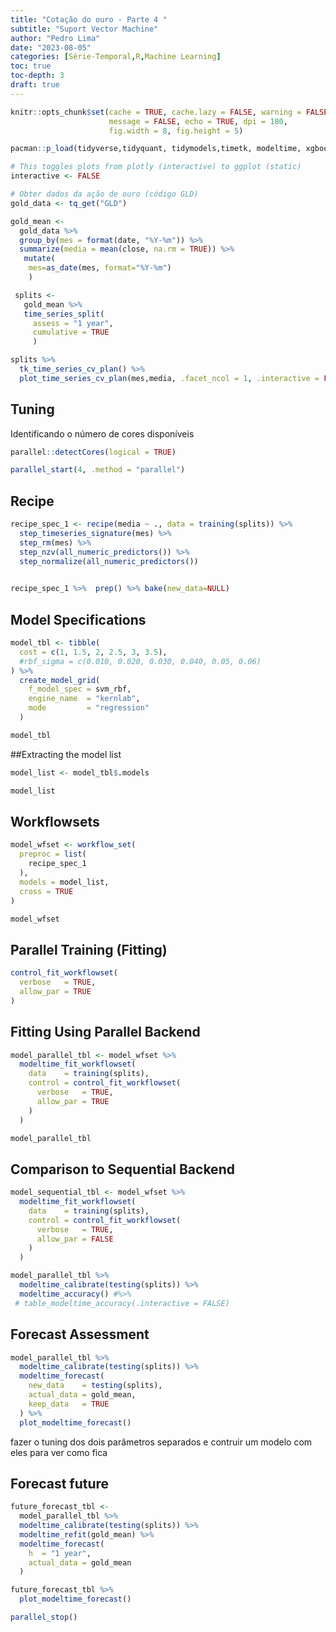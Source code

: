 ```yaml
---
title: "Cotação do ouro - Parte 4 "
subtitle: "Suport Vector Machine"
author: "Pedro Lima"
date: "2023-08-05"
categories: [Série-Temporal,R,Machine Learning]
toc: true
toc-depth: 3
draft: true
---
```


```r
knitr::opts_chunk$set(cache = TRUE, cache.lazy = FALSE, warning = FALSE,
                      message = FALSE, echo = TRUE, dpi = 180,
                      fig.width = 8, fig.height = 5)

pacman::p_load(tidyverse,tidyquant, tidymodels,timetk, modeltime, xgboost, modeltime.resample)

# This toggles plots from plotly (interactive) to ggplot (static)
interactive <- FALSE
```

```r
# Obter dados da ação de ouro (código GLD)
gold_data <- tq_get("GLD")

```

```r
gold_mean <-
  gold_data %>% 
  group_by(mes = format(date, "%Y-%m")) %>%
  summarize(media = mean(close, na.rm = TRUE)) %>% 
   mutate(
    mes=as_date(mes, format="%Y-%m")
    )
```

```r
 splits <-
   gold_mean %>% 
   time_series_split(
     assess = "1 year",
     cumulative = TRUE
     )

```

```r
splits %>% 
  tk_time_series_cv_plan() %>% 
  plot_time_series_cv_plan(mes,media, .facet_ncol = 1, .interactive = FALSE)
```

## Tuning

Identificando o número de cores disponíveis

```r
parallel::detectCores(logical = TRUE)
```

```r
parallel_start(4, .method = "parallel")
```

## Recipe

```r
recipe_spec_1 <- recipe(media ~ ., data = training(splits)) %>%
  step_timeseries_signature(mes) %>%
  step_rm(mes) %>%
  step_nzv(all_numeric_predictors()) %>% 
  step_normalize(all_numeric_predictors())
 

recipe_spec_1 %>%  prep() %>% bake(new_data=NULL) 
```

## Model Specifications

```r

model_tbl <- tibble(
  cost = c(1, 1.5, 2, 2.5, 3, 3.5),
  #rbf_sigma = c(0.010, 0.020, 0.030, 0.040, 0.05, 0.06)
) %>%
  create_model_grid(
    f_model_spec = svm_rbf,
    engine_name  = "kernlab",
    mode         = "regression"
  )

model_tbl
```

##Extracting the model list

```r
model_list <- model_tbl$.models

model_list
```

## Workflowsets

```r
model_wfset <- workflow_set(
  preproc = list(
    recipe_spec_1
  ),
  models = model_list, 
  cross = TRUE
)

model_wfset
```

## Parallel Training (Fitting)

```r
control_fit_workflowset(
  verbose   = TRUE,
  allow_par = TRUE
)
```

## Fitting Using Parallel Backend

```r
model_parallel_tbl <- model_wfset %>%
  modeltime_fit_workflowset(
    data    = training(splits),
    control = control_fit_workflowset(
      verbose   = TRUE,
      allow_par = TRUE
    )
  )
```

```r
model_parallel_tbl
```

## Comparison to Sequential Backend

```r
model_sequential_tbl <- model_wfset %>%
  modeltime_fit_workflowset(
    data    = training(splits),
    control = control_fit_workflowset(
      verbose   = TRUE,
      allow_par = FALSE
    )
  )
```

```r
model_parallel_tbl %>%
  modeltime_calibrate(testing(splits)) %>%
  modeltime_accuracy() #%>%
 # table_modeltime_accuracy(.interactive = FALSE)
```

## Forecast Assessment

```r
model_parallel_tbl %>%
  modeltime_calibrate(testing(splits)) %>% 
  modeltime_forecast(
    new_data    = testing(splits),
    actual_data = gold_mean,
    keep_data   = TRUE
  ) %>%
  plot_modeltime_forecast()
```

fazer o tuning dos dois parâmetros separados e contruir um modelo com eles para ver como fica

## Forecast future

```r
future_forecast_tbl <- 
  model_parallel_tbl %>%
  modeltime_calibrate(testing(splits)) %>% 
  modeltime_refit(gold_mean) %>% 
  modeltime_forecast(
    h  = "1 year",
    actual_data = gold_mean
  )
```

```r
future_forecast_tbl %>% 
  plot_modeltime_forecast()
```

```r
parallel_stop()
```
